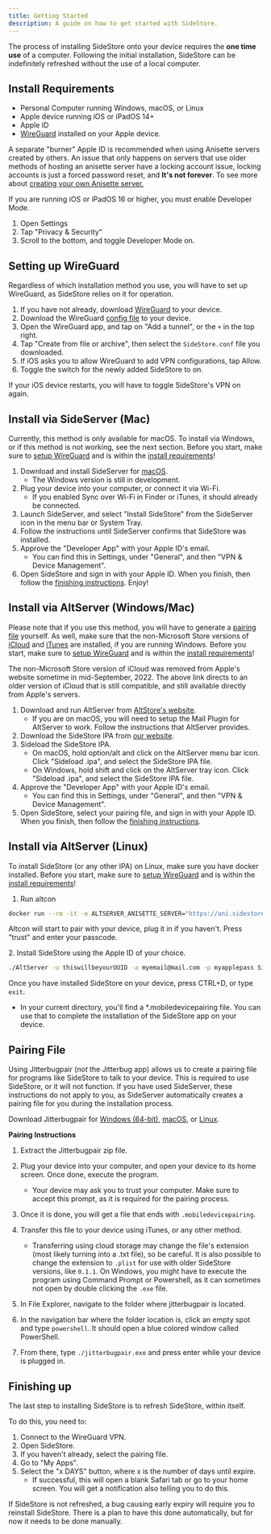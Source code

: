 ```yaml
---
title: Getting Started
description: A guide on how to get started with SideStore.
---
```


The process of installing SideStore onto your device requires the **one time use** of a computer. Following the initial installation, SideStore can be indefinitely refreshed without the use of a local computer.

## Install Requirements

* Personal Computer running Windows, macOS, or Linux
* Apple device running iOS or iPadOS 14+
* Apple ID
* [WireGuard](https://apps.apple.com/us/app/wireguard/id1441195209) installed on your Apple device.

A separate "burner" Apple ID is recommended when using Anisette servers created by others. An issue that only happens on servers that use older methods of hosting an anisette server have a locking account issue, locking accounts is just a forced password reset, and **It's not forever**. To see more about [creating your own Anisette server.](../../advanced/anisette-server)

If you are running iOS or iPadOS 16 or higher, you must enable Developer Mode.

1. Open Settings
2. Tap "Privacy & Security"
3. Scroll to the bottom, and toggle Developer Mode on.

## Setting up WireGuard

Regardless of which installation method you use, you will have to set up WireGuard, as SideStore relies on it for operation.

1. If you have not already, download [WireGuard](https://apps.apple.com/us/app/wireguard/id1441195209) to your device.
2. Download the WireGuard [config file](https://github.com/SideStore/SideStore/releases/download/0.3.1/SideStore.conf) to your device.
3. Open the WireGuard app, and tap on "Add a tunnel", or the `+` in the top right.
4. Tap "Create from file or archive", then select the `SideStore.conf` file you downloaded.
5. If iOS asks you to allow WireGuard to add VPN configurations, tap Allow.
6. Toggle the switch for the newly added SideStore to on.

If your iOS device restarts, you will have to toggle SideStore's VPN on again.

## Install via SideServer (Mac)

Currently, this method is only available for macOS. To install via Windows, or if this method is not working, see the next section. Before you start, make sure to [setup WireGuard](#setting-up-wireguard) and is within the [install requirements](#install-requirements)!

1. Download and install SideServer for [macOS](https://github.com/SideStore/SideServer-macOS/releases/latest/download/SideServer.dmg).
    * The Windows version is still in development.
2. Plug your device into your computer, or connect it via Wi-Fi.
    * If you enabled Sync over Wi-Fi in Finder or iTunes, it should already be connected.
3. Launch SideServer, and select "Install SideStore" from the SideServer icon in the menu bar or System Tray.
4. Follow the instructions until SideServer confirms that SideStore was installed.
5. Approve the "Developer App" with your Apple ID's email.
    * You can find this in Settings, under "General", and then "VPN & Device Management".
6. Open SideStore and sign in with your Apple ID. When you finish, then follow the [finishing instructions](#finishing-up). Enjoy!

## Install via AltServer (Windows/Mac)

Please note that if you use this method, you will have to generate a [pairing file](#pairing-file) yourself. As well, make sure that the non-Microsoft Store versions of [iCloud](https://updates.cdn-apple.com/2020/windows/001-39935-20200911-1A70AA56-F448-11EA-8CC0-99D41950005E/iCloudSetup.exe) and [iTunes](https://support.apple.com/en-us/HT210384) are installed, if you are running Windows. Before you start, make sure to [setup WireGuard](#setting-up-wireguard) and is within the [install requirements](#install-requirements)!

The non-Microsoft Store version of iCloud was removed from Apple's website sometime in mid-September, 2022. The above link directs to an older version of iCloud that is still compatible, and still available directly from Apple's servers.

1. Download and run AltServer from [AltStore's website](https://AltStore.io).
    * If you are on macOS, you will need to setup the Mail Plugin for AltServer to work. Follow the instructions that AltServer provides.
2. Download the SideStore IPA from [our website](https://sidestore.io).
3. Sideload the SideStore IPA.
    * On macOS, hold option/alt and click on the AltServer menu bar icon. Click "Sideload .ipa", and select the SideStore IPA file.
    * On Windows, hold shift and click on the AltServer tray icon. Click "Sideload .ipa", and select the SideStore IPA file.
4. Approve the "Developer App" with your Apple ID's email.
    * You can find this in Settings, under "General", and then "VPN & Device Management".
5. Open SideStore, select your pairing file, and sign in with your Apple ID. When you finish, then follow the [finishing instructions](#finishing-up).

## Install via AltServer (Linux)

To install SideStore (or any other IPA) on Linux, make sure you have docker installed. Before you start, make sure to [setup WireGuard](#setting-up-wireguard) and is within the [install requirements](#install-requirements)!

1. Run altcon

```bash
docker run --rm -it -e ALTSERVER_ANISETTE_SERVER="https://ani.sidestore.io/" -v ${PWD}/:/mnt/ -v /var/run:/var/run ghcr.io/sidestore/altcon
```

Altcon will start to pair with your device, plug it in if you haven't. Press "trust" and enter your passcode.

2\. Install SideStore using the Apple ID of your choice.

```bash
./AltServer -u thiswillbeyourUUID -a myemail@mail.com -p myapplepass SideStore.ipa
```

Once you have installed SideStore on your device, press CTRL+D, or type `exit`.

* In your current directory, you'll find a *.mobiledevicepairing file. You can use that to complete the installation of the SideStore app on your device.

## Pairing File

Using Jitterbugpair (*not* the Jitterbug app) allows us to create a pairing file for programs like SideStore to talk to your device. This is required to use SideStore, or it will not function. If you have used SideServer, these instructions do not apply to you, as SideServer automatically creates a pairing file for you during the installation process.

Download Jitterbugpair for [Windows (64-bit)](https://github.com/osy/Jitterbug/releases/download/v1.3.1/jitterbugpair-win64.zip), [macOS](https://github.com/osy/Jitterbug/releases/download/v1.3.1/jitterbugpair-macos.zip), or [Linux](https://github.com/osy/Jitterbug/releases/download/v1.3.1/jitterbugpair-linux.zip).

**Pairing Instructions**

1. Extract the Jitterbugpair zip file.
2. Plug your device into your computer, and open your device to its home screen. Once done, execute the program.
    * Your device may ask you to trust your computer. Make sure to accept this prompt, as it is required for the pairing process.
3. Once it is done, you will get a file that ends with `.mobiledevicepairing`.
4. Transfer this file to your device using iTunes, or any other method.
    * Transferring using cloud storage may change the file's extension (most likely turning into a .txt file), so be careful. It is also possible to change the extension to `.plist` for use with older SideStore versions, like `0.1.1`.
On Windows, you might have to execute the program using Command Prompt or Powershell, as it can sometimes not open by double clicking the `.exe` file.

5. In File Explorer, navigate to the folder where jitterbugpair is located.
6. In the navigation bar where the folder location is, click an empty spot and type `powershell`. It should open a blue colored window called PowerShell.
7. From there, type `./jitterbugpair.exe` and press enter while your device is plugged in.

## Finishing up

The last step to installing SideStore is to refresh SideStore, within itself.

To do this, you need to:

1. Connect to the WireGuard VPN.
2. Open SideStore.
3. If you haven't already, select the pairing file.
4. Go to "My Apps".
5. Select the "x DAYS" button, where x is the number of days until expire.
    * If successful, this will open a blank Safari tab or go to your home screen. You will get a notification also telling you to do this.

If SideStore is not refreshed, a bug causing early expiry will require you to reinstall SideStore. There is a plan to have this done automatically, but for now it needs to be done manually.
